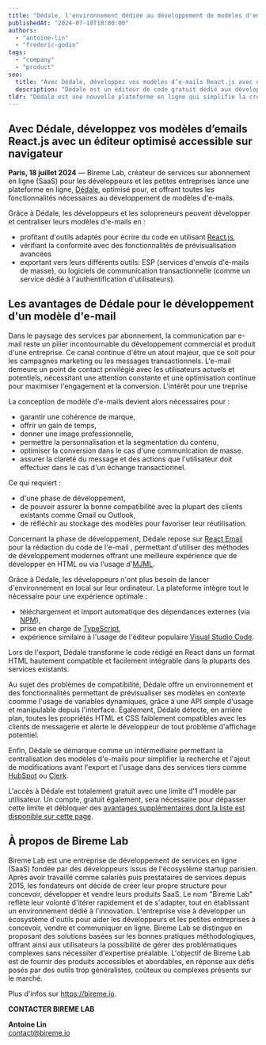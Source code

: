 ```yaml
---
title: "Dédale, l'environnement dédiée au développement de modèles d'emails"
publishedAt: "2024-07-18T18:00:00"
authors:
  - "antoine-lin"
  - "frederic-godin"
tags:
  - "company"
  - "product"
seo:
  title: "Avec Dédale, développez vos modèles d’e-mails React.js avec un éditeur optimisé accessible sur navigateur"
  description: "Dédale est un éditeur de code gratuit dédié aux développeurs souhaitant intégrer leurs modèles d'e-mails en utilisant React.js, directement dans leur navigateur."
tldr: "Dédale est une nouvelle plateforme en ligne qui simplifie la création de modèles d'emails pour les développeurs et les petites entreprises. Développée par Bireme Lab, elle offre un environnement de développement basé sur React.js et optimisé avec une prévisualisation en temps réel et une détection de problèmes de compatibilité avec les clients de messagerie. Dédale est l'outil idéal pour les développeurs et les entreprises qui souhaitent améliorer leur communication par e-mails, tout en y consacrant le moins de temps possible."
---
```


## Avec Dédale, développez vos modèles d’emails React.js avec un éditeur optimisé accessible sur navigateur

**Paris, 18 juillet 2024** — Bireme Lab, créateur de services sur abonnement en ligne (SaaS) pour les développeurs et les petites entreprises lance une plateforme en ligne, [Dédale](/dedale), optimisé pour, et offrant toutes les fonctionnalités nécessaires au développement de modèles d'e-mails.

Grâce à Dédale, les développeurs et les solopreneurs peuvent développer et centraliser leurs modèles d'e-mails en :
- profitant d'outils adaptés pour écrire du code en utilisant [React.js](https://fr.react.dev/),
- vérifiant la conformité avec des fonctionnalités de prévisualisation avancées
- exportant vers leurs différents outils: ESP (services d'envois d'e-mails de masse), ou logiciels de communication transactionnelle (comme un service dédié à l'authentification d'utilisateurs).

## Les avantages de Dédale pour le développement d'un modèle d'e-mail

Dans le paysage des services par abonnement, la communication par e-mail reste un pilier incontournable du développement commercial et produit d'une entreprise.
Ce canal continue d'être un atout majeur, que ce soit pour les campagnes marketing ou les messages transactionnels.
L'e-mail demeure un point de contact privilégié avec les utilisateurs actuels et potentiels, nécessitant une attention constante et une optimisation continue pour maximiser l'engagement et la conversion.
L'intérêt pour une treprise 

La conception de modèle d'e-mails devient alors nécessaires pour :
- garantir une cohérence de marque,
- offrir un gain de temps,
- donner une image professionnelle,
- permettre la personnalisation et la segmentation du contenu,
- optimiser la conversion dans le cas d'une communication de masse.
- assurer la clareté du message et des actions que l'utilisateur doit effectuer dans le cas d'un échange transactionnel.

Ce qui requiert :
- d'une phase de développement,
- de pouvoir assurer la bonne compatibilité avec la plupart des clients existants comme Gmail ou Outlook,
- de réfléchir au stockage des modèles pour favoriser leur réutilisation.

Concernant la phase de développement, Dédale repose sur [React Email](https://react.email) pour la rédaction du code de l'e-mail , permettant d'utiliser des méthodes de développement modernes offrant une meilleure expérience que de développer en HTML ou via l'usage d'[MJML](https://mjml.io/).

Grâce à Dédale, les développeurs n'ont plus besoin de lancer d'environnement en local sur leur ordinateur. La plateforme intègre tout le nécessaire pour une expérience optimale : 
- téléchargement et import automatique des dépendances externes (via [NPM](https://www.npmjs.com/)),
- prise en charge de [TypeScript](https://www.typescriptlang.org/),
- expérience similaire à l'usage de l'éditeur populaire [Visual Studio Code](https://code.visualstudio.com/).

Lors de l'export, Dédale transforme le code rédigé en React dans un format HTML hautement compatible et facilement intégrable dans la pluparts des services existants.

Au sujet des problèmes de compatibilité, Dédale offre un environnement et des fonctionnalités permettant de prévisualiser ses modèles en contexte coomme l'usage de variables dynamiques, grâce à une API simple d'usage et manipulable depuis l'interface.
Également, Dédale détecte, en arrière plan, toutes les propriétés HTML et CSS faiblement compatibles avec les clients de messagerie et alerte le développeur de tout problème d'affichage potentiel.

Enfin, Dédale se démarque comme un intérmediaire permettant la centralisation des modèles d'e-mails pour simplifier la recherche et l'ajout de modifications avant l'export et l'usage dans des services tiers comme [HubSpot](https://www.hubspot.fr/) ou [Clerk](https://clerk.com/).

L'accès à Dédale est totalement gratuit avec une limite d'1 modèle par utilisateur.
Un compte, gratuit également, sera nécessaire pour dépasser cette limite et débloquer des [avantages supplémentaires dont la liste est disponible sur cette page](/dedale).

## À propos de Bireme Lab

Bireme Lab est une entreprise de développement de services en ligne (SaaS) fondée par des développeurs issus de l'écosystème startup parisien.
Après avoir travaillé comme salariés puis prestataires de services depuis 2015, les fondateurs ont décidé de créer leur propre structure pour concevoir, développer et vendre leurs produits SaaS.
Le nom "Bireme Lab" reflète leur volonté d'itérer rapidement et de s'adapter, tout en établissant un environnement dédié à l'innovation.
L'entreprise vise à développer un écosystème d'outils pour aider les développeurs et les petites entreprises à concevoir, vendre et communiquer en ligne. Bireme Lab se distingue en proposant des solutions basées sur les bonnes pratiques méthodologiques, offrant ainsi aux utilisateurs la possibilité de gérer des problématiques complexes sans nécessiter d'expertise préalable.
L'objectif de Bireme Lab est de fournir des produits accessibles et abordables, en réponse aux défis posés par des outils trop généralistes, coûteux ou complexes présents sur le marché.

Plus d'infos sur https://bireme.io.

**CONTACTER BIREME LAB**

**Antoine Lin**  
contact@bireme.io
